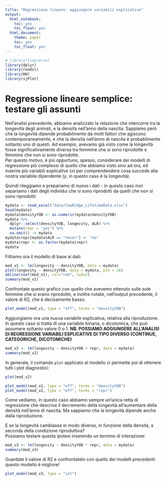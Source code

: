 ```yaml
---
title: "Regressione lineare: aggiungere variabili esplicative"
output: 
  html_notebook: 
    toc: yes
    toc_float: yes
  html_document: 
    theme: paper
    toc: yes
    toc_float: yes
---
```


```r
# library(tidyverse)
library(dplyr)
library(readxl)
library(HH)
library(sjPlot)
```


# Regressione lineare semplice: testare gli assunti

Nell'analisi precedente, abbiamo analizzato la relazione che intercorre tra la longevità degli animali, e la densità nell'anno della nascita. Sappiamo però che la longevità dipende probabilmente da molti fattori che agiscono contemporaneamente, e che la densità nell'anno di nascita è probabilmente soltanto uno di questi. Ad esempio, avevamo già visto come la longevità fosse significativamente diversa tra femmine che si sono riprodotte e femmine che non si sono riprodotte.     
Per questo motivo, è più oppurtuno, spesso, considerare dei modelli di regressione più complessi di quello che abbiamo visto sino ad ora, ed inserire più variabili esplicative (*x*) per comprendendere cosa succede alla nostra variabile dipendente (*y*, in questo caso è la longevità). 

Quindi rileggiamo e prepariamo di nuovo i dati - in questo caso non separiamo i dati degli individui che si sono riprodotti da quelli che non si sono riprodotti: 


```r
mydata <- read_excel("data/CawRidge_LifetimeData.xlsx")
head(mydata)
mydata$densityYOB <- as.numeric(mydata$densityYOB)
mydata %>% 
  dplyr::select(densityYOB, longevity, ALR) %>% 
  mutate(repr = "yes") %>% 
  na.omit() -> mydata
mydata$repr[mydata$ALR == "never"] <- "no"
mydata$repr <- as.factor(mydata$repr)
mydata
```

Fittiamo ora il modello di base ai dati:

```r
mod_v1 <- lm(longevity ~ densityYOB, data = mydata)
plot(longevity ~ densityYOB, data = mydata, pch = 16)
abline(coef(mod_v1), col="red", lwd=2)
summary(mod_v1)
```

Confrontate questo grafico con quello che avevemo ottenuto sulle sole femmine che si erano riprodotte, e inoltre notate, nell'output precedente, il valore di R2, che è decisamente basso.

```r
plot_model(mod_v1, type = "eff", terms = "densityYOB")
```


Aggiungiamo ora una nuova variabile esplicativa, relativa alla riproduzione. In questo caso si tratta di una variabile binaria, o dicotomica, che può assumere soltanto valore 0 o 1. **NB. POSSIAMO AGGIUNGERE ALL'ANALISI DI REGRESSIONE VARIABILI ESPLICATIVE DI TIPO DIVERSO (CONTINUE, CATEGORICHE, DICOTOMICHE)**

```r
mod_v2 <- lm(longevity ~ densityYOB + repr, data = mydata)
summary(mod_v2)
```

In generale, il comando `plot` applicato al modello ci permette poi di ottenere tutti i plot diagnostici:

```r
plot(mod_v2)
```


```r
plot_model(mod_v2, type = "eff", terms = "densityYOB")
plot_model(mod_v2, type = "eff", terms = "repr")
```

Come vediamo, in questo caso abbiamo sempre un'unica retta di regressione che descrive il decremento della longevità all'aumentare della densità nell'anno di nascita. Ma sappiamo che la longevità dipende anche dalla riproduzione.

E se la longevità cambiasse in modo diverso, in funzione della densità, a seconda della condizione riproduttiva?    
Possiamo testare questa ipotesi inserendo un termine di interazione:

```r
mod_v3 <- lm(longevity ~ densityYOB * repr, data = mydata)
summary(mod_v3)
```

Guardate il valore di R2 e confrontatelo con quello dei modelli precedenti: questo modello è migliore!   

```r
plot_model(mod_v3, type = "int")
```

